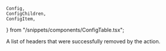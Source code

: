	Config,
	ConfigChildren,
	ConfigItem,
} from "/snippets/components/ConfigTable.tsx";

<Config>
	<ConfigItem
		title="actions.ngrok.remove_headers.headers_removed"
		type="array of strings"
	>
		<p>A list of headers that were successfully removed by the action.</p>
	</ConfigItem>
</Config>
